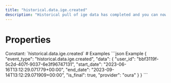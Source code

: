 ```yaml
---
title: "historical.data.ige.created"
description: "Historical pull of ige data has completed and you can now pull data for this resource."
---
```

# Properties
<ResponseField name="event_type" type="const string" required="true">
Constant: `historical.data.ige.created`
</ResponseField>
<ResponseField name="data" type="HistoricalDataCreated" required="true">
<Expandable title="HistoricalDataCreated" defaultOpen="true">
<ResponseField name="user_id" type="string" required="true">
</ResponseField>
<ResponseField name="start_date" type="string" required="true">
</ResponseField>
<ResponseField name="end_date" type="string" required="true">
</ResponseField>
<ResponseField name="is_final" type="boolean" required="true">
</ResponseField>
<ResponseField name="provider" type="string" required="true">
</ResponseField>
</Expandable>
</ResponseField>
# Examples
<CodeGroup>
```json Example
{
  "event_type": "historical.data.ige.created",
  "data": {
    "user_id": "bbf3119f-5c2d-407f-9037-6e3f96747131",
    "start_date": "2023-06-16T13:12:29.071779+00:00",
    "end_date": "2023-09-14T13:12:29.071909+00:00",
    "is_final": true,
    "provider": "oura"
  }
}
```
</CodeGroup>
